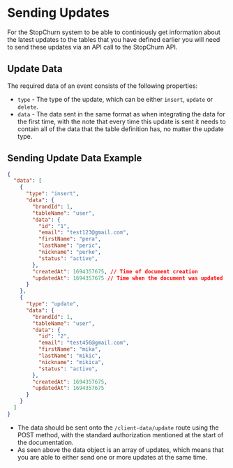 # Sending Updates

For the StopChurn system to be able to continiously get information about the latest updates to the tables that you have defined earlier
you will need to send these updates via an API call to the StopChurn API.

## Update Data

The required data of an event consists of the following properties:

- `type` - The type of the update, which can be either `insert`, `update` or `delete`.
- `data` - The data sent in the same format as when integrating the data for the first time,
with the note that every time this update is sent it needs to contain all of the data that the table definition has, no matter the update type.

## Sending Update Data Example

```json
{
  "data": [
    {
      "type": "insert",
      "data": {
        "brandId": 1,
        "tableName": "user",
        "data": {
          "id": "1",
          "email": "test123@gmail.com",
          "firstName": "pera",
          "lastName": "peric",
          "nickname": "perke",
          "status": "active",
        },
        "createdAt": 1694357675, // Time of document creation
        "updatedAt": 1694357675 // Time when the document was updated
      }
    },
    {
      "type": "update",
      "data": {
        "brandId": 1,
        "tableName": "user",
        "data": {
          "id": "2",
          "email": "test456@gmail.com",
          "firstName": "mika",
          "lastName": "mikic",
          "nickname": "mikica",
          "status": "active",
        },
        "createdAt": 1694357675,
        "updatedAt": 1694357675
      }
    }
  ]
}
```

- The data should be sent onto the `/client-data/update` route using the POST method,
  with the standard authorization mentioned at the start of the documentation.
- As seen above the data object is an array of updates, which means that you are able to either send one or more updates at the same time.
